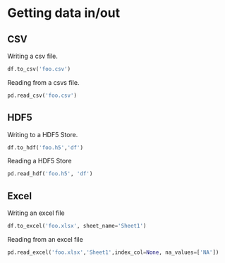 # Getting data in/out
## CSV
Writing a csv file.


```python
df.to_csv('foo.csv')
```

Reading from a csvs file.


```python
pd.read_csv('foo.csv')
```

## HDF5

Writing to a HDF5 Store.


```python
df.to_hdf('foo.h5','df')
```

Reading a HDF5 Store


```python
pd.read_hdf('foo.h5', 'df')
```

## Excel
Writing an excel file


```python
df.to_excel('foo.xlsx', sheet_name='Sheet1')
```

Reading from an excel file


```python
pd.read_excel('foo.xlsx','Sheet1',index_col=None, na_values=['NA'])
```


```python

```
